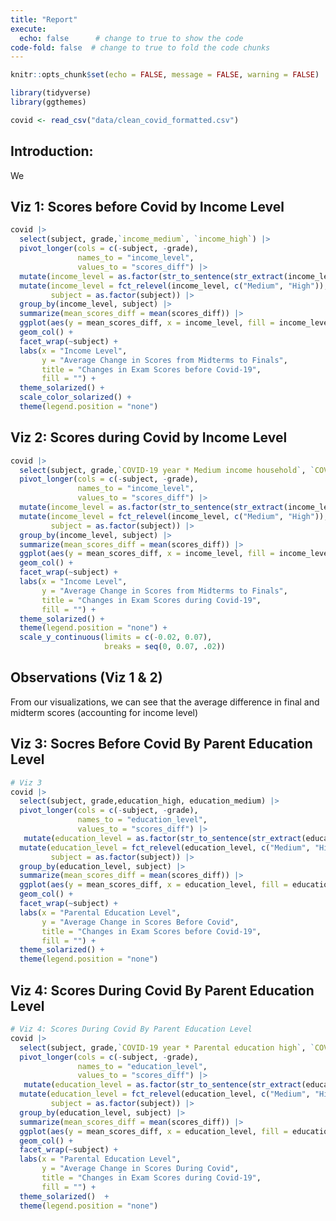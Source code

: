 ```yaml
---
title: "Report"
execute: 
  echo: false      # change to true to show the code
code-fold: false  # change to true to fold the code chunks
---
```


```r
knitr::opts_chunk$set(echo = FALSE, message = FALSE, warning = FALSE)
```

```r
library(tidyverse)
library(ggthemes)

covid <- read_csv("data/clean_covid_formatted.csv")
```

## Introduction:

We 

## Viz 1: Scores before Covid by Income Level

```r
covid |>
  select(subject, grade,`income_medium`, `income_high`) |>
  pivot_longer(cols = c(-subject, -grade),
               names_to = "income_level",
               values_to = "scores_diff") |>
  mutate(income_level = as.factor(str_to_sentence(str_extract(income_level, "medium|high")))) |>
  mutate(income_level = fct_relevel(income_level, c("Medium", "High")),
         subject = as.factor(subject)) |>
  group_by(income_level, subject) |>
  summarize(mean_scores_diff = mean(scores_diff)) |>
  ggplot(aes(y = mean_scores_diff, x = income_level, fill = income_level)) +
  geom_col() +
  facet_wrap(~subject) +
  labs(x = "Income Level",
       y = "Average Change in Scores from Midterms to Finals",
       title = "Changes in Exam Scores before Covid-19",
       fill = "") +
  theme_solarized() +
  scale_color_solarized() +
  theme(legend.position = "none")
```

## Viz 2: Scores during Covid by Income Level

```r
covid |>
  select(subject, grade,`COVID-19 year * Medium income household`, `COVID-19 year * High income household`) |>
  pivot_longer(cols = c(-subject, -grade),
               names_to = "income_level",
               values_to = "scores_diff") |>
  mutate(income_level = as.factor(str_to_sentence(str_extract(income_level, "Medium|High")))) |>
  mutate(income_level = fct_relevel(income_level, c("Medium", "High")),
         subject = as.factor(subject)) |>
  group_by(income_level, subject) |>
  summarize(mean_scores_diff = mean(scores_diff)) |>
  ggplot(aes(y = mean_scores_diff, x = income_level, fill = income_level)) +
  geom_col() +
  facet_wrap(~subject) +
  labs(x = "Income Level",
       y = "Average Change in Scores from Midterms to Finals",
       title = "Changes in Exam Scores during Covid-19",
       fill = "") +
  theme_solarized() +
  theme(legend.position = "none") +
  scale_y_continuous(limits = c(-0.02, 0.07),
                     breaks = seq(0, 0.07, .02))
```

## Observations (Viz 1 & 2)

From our visualizations, we can see that the average difference in final and midterm scores (accounting for income level) 

## Viz 3: Socres Before Covid By Parent Education Level
```r
# Viz 3 
covid |>
  select(subject, grade,education_high, education_medium) |>
  pivot_longer(cols = c(-subject, -grade),
               names_to = "education_level",
               values_to = "scores_diff") |>
   mutate(education_level = as.factor(str_to_sentence(str_extract(education_level, "medium|high")))) |>
  mutate(education_level = fct_relevel(education_level, c("Medium", "High")),
         subject = as.factor(subject)) |>
  group_by(education_level, subject) |>
  summarize(mean_scores_diff = mean(scores_diff)) |>
  ggplot(aes(y = mean_scores_diff, x = education_level, fill = education_level)) +
  geom_col() +
  facet_wrap(~subject) +
  labs(x = "Parental Education Level",
       y = "Average Change in Scores Before Covid",
       title = "Changes in Exam Scores before Covid-19",
       fill = "") +
  theme_solarized() +
  theme(legend.position = "none")
```


## Viz 4: Scores During Covid By Parent Education Level

```r
# Viz 4: Scores During Covid By Parent Education Level
covid |>
  select(subject, grade,`COVID-19 year * Parental education high`, `COVID-19 year * Parental education medium`) |>
  pivot_longer(cols = c(-subject, -grade),
               names_to = "education_level",
               values_to = "scores_diff") |>
   mutate(education_level = as.factor(str_to_sentence(str_extract(education_level, "medium|high")))) |>
  mutate(education_level = fct_relevel(education_level, c("Medium", "High")),
         subject = as.factor(subject)) |>
  group_by(education_level, subject) |>
  summarize(mean_scores_diff = mean(scores_diff)) |>
  ggplot(aes(y = mean_scores_diff, x = education_level, fill = education_level)) +
  geom_col() +
  facet_wrap(~subject) +
  labs(x = "Parental Education Level",
       y = "Average Change in Scores During Covid",
       title = "Changes in Exam Scores during Covid-19",
       fill = "") +
  theme_solarized()  +
  theme(legend.position = "none")
```

